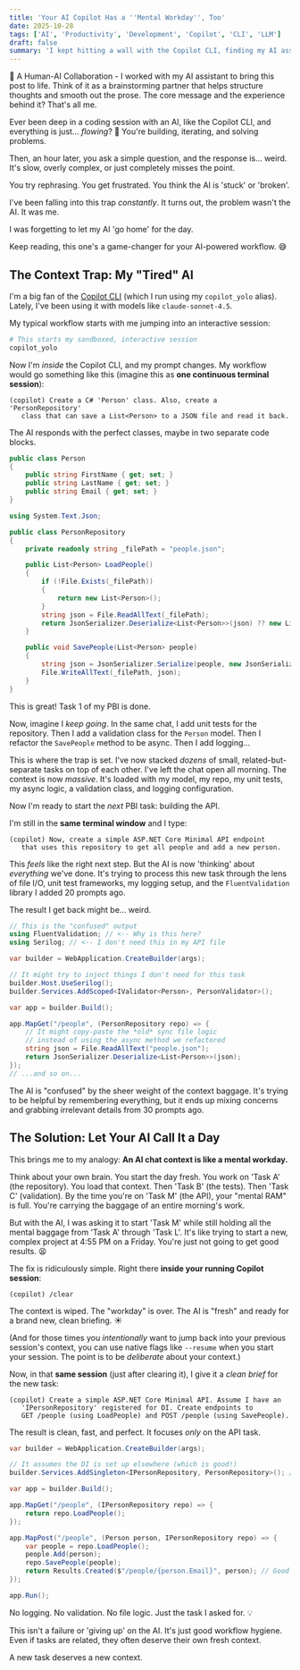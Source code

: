 ```yaml
---
title: 'Your AI Copilot Has a ''Mental Workday'', Too'
date: 2025-10-28
tags: ['AI', 'Productivity', 'Development', 'Copilot', 'CLI', 'LLM']
draft: false
summary: 'I kept hitting a wall with the Copilot CLI, finding my AI assistant getting ''stuck'' or ''slow''. The problem wasn''t the AI... it was my workflow. Here''s why you need to let your AI ''call it a day''.'
---
```


🤝 A Human-AI Collaboration - I worked with my AI assistant to bring this post to life. Think of it as a brainstorming partner that helps structure thoughts and smooth out the prose. The core message and the experience behind it? That's all me.

Ever been deep in a coding session with an AI, like the Copilot CLI, and everything is just... *flowing*? 🌊 You're building, iterating, and solving problems.

Then, an hour later, you ask a simple question, and the response is... weird. It's slow, overly complex, or just completely misses the point.

You try rephrasing. You get frustrated. You think the AI is 'stuck' or 'broken'.

I've been falling into this trap *constantly*. It turns out, the problem wasn't the AI. It was me.

I was forgetting to let my AI 'go home' for the day.

Keep reading, this one's a game-changer for your AI-powered workflow. 😅

## The Context Trap: My "Tired" AI

I'm a big fan of the [Copilot CLI](https://gordonbeeming.com/blog/2025-10-03/taming-the-ai-my-paranoid-guide-to-running-copilot-cli-in-a-secure-docker-sandbox) (which I run using my `copilot_yolo` alias). Lately, I've been using it with models like `claude-sonnet-4.5`.

My typical workflow starts with me jumping into an interactive session:

```bash
# This starts my sandboxed, interactive session
copilot_yolo
````

Now I'm *inside* the Copilot CLI, and my prompt changes. My workflow would go something like this (imagine this as **one continuous terminal session**):

```text
(copilot) Create a C# 'Person' class. Also, create a 'PersonRepository' 
   class that can save a List<Person> to a JSON file and read it back.
```

The AI responds with the perfect classes, maybe in two separate code blocks.

```csharp
public class Person
{
    public string FirstName { get; set; }
    public string LastName { get; set; }
    public string Email { get; set; }
}
```

```csharp
using System.Text.Json;

public class PersonRepository
{
    private readonly string _filePath = "people.json";

    public List<Person> LoadPeople()
    {
        if (!File.Exists(_filePath))
        {
            return new List<Person>();
        }
        string json = File.ReadAllText(_filePath);
        return JsonSerializer.Deserialize<List<Person>>(json) ?? new List<Person>();
    }

    public void SavePeople(List<Person> people)
    {
        string json = JsonSerializer.Serialize(people, new JsonSerializerOptions { WriteIndented = true });
        File.WriteAllText(_filePath, json);
    }
}
```

This is great\! Task 1 of my PBI is done.

Now, imagine I *keep going*. In the same chat, I add unit tests for the repository. Then I add a validation class for the `Person` model. Then I refactor the `SavePeople` method to be async. Then I add logging...

This is where the trap is set. I've now stacked *dozens* of small, related-but-separate tasks on top of each other. I've left the chat open all morning. The context is now *massive*. It's loaded with my model, my repo, my unit tests, my async logic, a validation class, and logging configuration.

Now I'm ready to start the *next* PBI task: building the API.

I'm still in the **same terminal window** and I type:

```text
(copilot) Now, create a simple ASP.NET Core Minimal API endpoint 
   that uses this repository to get all people and add a new person.
```

This *feels* like the right next step. But the AI is now 'thinking' about *everything* we've done. It's trying to process this new task through the lens of file I/O, unit test frameworks, my logging setup, and the `FluentValidation` library I added 20 prompts ago.

The result I get back might be... weird.

```csharp
// This is the "confused" output
using FluentValidation; // <-- Why is this here?
using Serilog; // <-- I don't need this in my API file

var builder = WebApplication.CreateBuilder(args);

// It might try to inject things I don't need for this task
builder.Host.UseSerilog(); 
builder.Services.AddScoped<IValidator<Person>, PersonValidator>();

var app = builder.Build();

app.MapGet("/people", (PersonRepository repo) => {
    // It might copy-paste the *old* sync file logic 
    // instead of using the async method we refactored
    string json = File.ReadAllText("people.json"); 
    return JsonSerializer.Deserialize<List<Person>>(json); 
});
// ...and so on...
```

The AI is "confused" by the sheer weight of the context baggage. It's trying to be helpful by remembering everything, but it ends up mixing concerns and grabbing irrelevant details from 30 prompts ago.

## The Solution: Let Your AI Call It a Day

This brings me to my analogy: **An AI chat context is like a mental workday.**

Think about your own brain. You start the day fresh. You work on 'Task A' (the repository). You load that context. Then 'Task B' (the tests). Then 'Task C' (validation). By the time you're on 'Task M' (the API), your "mental RAM" is full. You're carrying the baggage of an entire morning's work.

But with the AI, I was asking it to start 'Task M' while still holding all the mental baggage from 'Task A' through 'Task L'. It's like trying to start a new, complex project at 4:55 PM on a Friday. You're just not going to get good results. 😫

The fix is ridiculously simple. Right there **inside your running Copilot session**:

```text
(copilot) /clear
```

The context is wiped. The "workday" is over. The AI is "fresh" and ready for a brand new, clean briefing. ☀️

(And for those times you *intentionally* want to jump back into your previous session's context, you can use native flags like `--resume` when you start your session. The point is to be *deliberate* about your context.)

Now, in that **same session** (just after clearing it), I give it a *clean brief* for the new task:

```text
(copilot) Create a simple ASP.NET Core Minimal API. Assume I have an 
   'IPersonRepository' registered for DI. Create endpoints to 
   GET /people (using LoadPeople) and POST /people (using SavePeople).
```

The result is clean, fast, and perfect. It focuses *only* on the API task.

```csharp
var builder = WebApplication.CreateBuilder(args);

// It assumes the DI is set up elsewhere (which is good!)
builder.Services.AddSingleton<IPersonRepository, PersonRepository>(); // Or whatever

var app = builder.Build();

app.MapGet("/people", (IPersonRepository repo) => {
    return repo.LoadPeople();
});

app.MapPost("/people", (Person person, IPersonRepository repo) => {
    var people = repo.LoadPeople();
    people.Add(person);
    repo.SavePeople(people);
    return Results.Created($"/people/{person.Email}", person); // Good API practice
});

app.Run();
```

No logging. No validation. No file logic. Just the task I asked for. 💡

This isn't a failure or 'giving up' on the AI. It's just good workflow hygiene. Even if tasks are related, they often deserve their own fresh context.

A new task deserves a new context.
